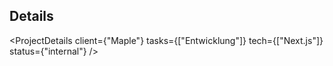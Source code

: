 
## Details

<ProjectDetails
  client={"Maple"}
  tasks={["Entwicklung"]}
  tech={["Next.js"]}
  status={"internal"}
/>
